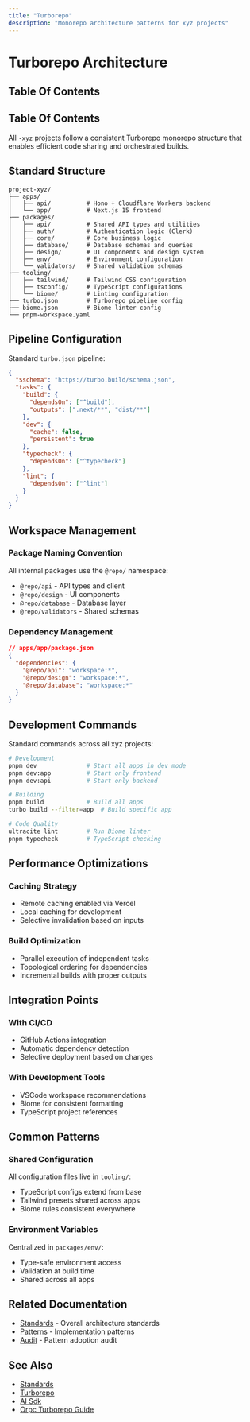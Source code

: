 ```yaml
---
title: "Turborepo"
description: "Monorepo architecture patterns for xyz projects"
---
```


# Turborepo Architecture

## Table Of Contents

<!-- Generated placeholder; add anchors as needed -->

## Table Of Contents

<!-- Generated placeholder; add anchors as needed -->

All `-xyz` projects follow a consistent Turborepo monorepo structure that enables efficient code sharing and orchestrated builds.

## Standard Structure

```
project-xyz/
├── apps/
│   ├── api/          # Hono + Cloudflare Workers backend
│   └── app/          # Next.js 15 frontend
├── packages/
│   ├── api/          # Shared API types and utilities
│   ├── auth/         # Authentication logic (Clerk)
│   ├── core/         # Core business logic
│   ├── database/     # Database schemas and queries
│   ├── design/       # UI components and design system
│   ├── env/          # Environment configuration
│   └── validators/   # Shared validation schemas
├── tooling/
│   ├── tailwind/     # Tailwind CSS configuration
│   ├── tsconfig/     # TypeScript configurations
│   └── biome/        # Linting configuration
├── turbo.json        # Turborepo pipeline config
├── biome.json        # Biome linter config
└── pnpm-workspace.yaml
```

## Pipeline Configuration

Standard `turbo.json` pipeline:

```json
{
  "$schema": "https://turbo.build/schema.json",
  "tasks": {
    "build": {
      "dependsOn": ["^build"],
      "outputs": [".next/**", "dist/**"]
    },
    "dev": {
      "cache": false,
      "persistent": true
    },
    "typecheck": {
      "dependsOn": ["^typecheck"]
    },
    "lint": {
      "dependsOn": ["^lint"]
    }
  }
}
```

## Workspace Management

### Package Naming Convention
All internal packages use the `@repo/` namespace:
- `@repo/api` - API types and client
- `@repo/design` - UI components
- `@repo/database` - Database layer
- `@repo/validators` - Shared schemas

### Dependency Management
```json
// apps/app/package.json
{
  "dependencies": {
    "@repo/api": "workspace:*",
    "@repo/design": "workspace:*",
    "@repo/database": "workspace:*"
  }
}
```

## Development Commands

Standard commands across all xyz projects:

```bash
# Development
pnpm dev              # Start all apps in dev mode
pnpm dev:app          # Start only frontend
pnpm dev:api          # Start only backend

# Building
pnpm build            # Build all apps
turbo build --filter=app  # Build specific app

# Code Quality
ultracite lint        # Run Biome linter
pnpm typecheck        # TypeScript checking
```

## Performance Optimizations

### Caching Strategy
- Remote caching enabled via Vercel
- Local caching for development
- Selective invalidation based on inputs

### Build Optimization
- Parallel execution of independent tasks
- Topological ordering for dependencies
- Incremental builds with proper outputs

## Integration Points

### With CI/CD
- GitHub Actions integration
- Automatic dependency detection
- Selective deployment based on changes

### With Development Tools
- VSCode workspace recommendations
- Biome for consistent formatting
- TypeScript project references

## Common Patterns

### Shared Configuration
All configuration files live in `tooling/`:
- TypeScript configs extend from base
- Tailwind presets shared across apps
- Biome rules consistent everywhere

### Environment Variables
Centralized in `packages/env/`:
- Type-safe environment access
- Validation at build time
- Shared across all apps

## Related Documentation
- [Standards](/architecture/standards) - Overall architecture standards
- [Patterns](/architecture/patterns) - Implementation patterns
- [Audit](/architecture/audit) - Pattern adoption audit

## See Also

- [Standards](/architecture/standards)
- [Turborepo](/tools/stack/turborepo)
- [AI Sdk](/tools/stack/ai-sdk)
- [Orpc Turborepo Guide](/tools/integrations/orpc-turborepo-guide)

